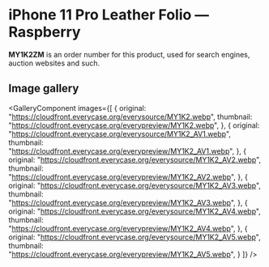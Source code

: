
# iPhone 11 Pro Leather Folio — Raspberry

<Callout type='info' emoji='👉🏻'>**MY1K2ZM** is an order number for this product, used for search engines, auction websites and such.</Callout>

## Image gallery

<GalleryComponent
    images={[
      {
        original: "https://cloudfront.everycase.org/everysource/MY1K2.webp",
        thumbnail: "https://cloudfront.everycase.org/everypreview/MY1K2.webp",
      },
      {
        original: "https://cloudfront.everycase.org/everysource/MY1K2_AV1.webp",
        thumbnail: "https://cloudfront.everycase.org/everypreview/MY1K2_AV1.webp",
      },
      {
        original: "https://cloudfront.everycase.org/everysource/MY1K2_AV2.webp",
        thumbnail: "https://cloudfront.everycase.org/everypreview/MY1K2_AV2.webp",
      },
      {
        original: "https://cloudfront.everycase.org/everysource/MY1K2_AV3.webp",
        thumbnail: "https://cloudfront.everycase.org/everypreview/MY1K2_AV3.webp",
      },
      {
        original: "https://cloudfront.everycase.org/everysource/MY1K2_AV4.webp",
        thumbnail: "https://cloudfront.everycase.org/everypreview/MY1K2_AV4.webp",
      },
      {
        original: "https://cloudfront.everycase.org/everysource/MY1K2_AV5.webp",
        thumbnail: "https://cloudfront.everycase.org/everypreview/MY1K2_AV5.webp",
      }
    ]}
  />
